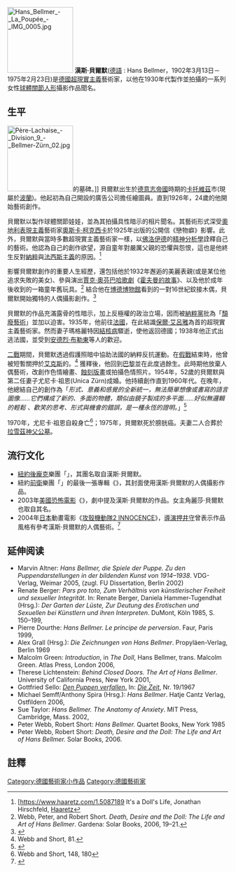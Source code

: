 [[File:Hans_Bellmer_-_La_Poupée_-_IMG_0005.jpg|150px]]
'''漢斯·貝爾默'''([[德語|德語]] : Hans Bellmer，1902年3月13日－1975年2月23日)是[[德國|德國]][[超現實主義|超現實主義]]藝術家，以他在1930年代製作並拍攝的一系列女性[[球體關節人形|球體關節人形]]攝影作品聞名。

==生平==
[[File:Père-Lachaise_-_Division_9_-_Bellmer-Zürn_02.jpg|150px]]的墓碑。]]
貝爾默出生於[[德意志帝國|德意志帝國]]時期的[[卡托維茲|卡托維茲]]市(現屬於[[波蘭|波蘭]])。他起初為自己開設的廣告公司擔任繪圖員。直到1926年，24歲的他開始藝術創作。

貝爾默以製作球體關節娃娃，並為其拍攝具性暗示的相片聞名。其藝術形式深受[[奧地利|奧地利]][[表現主義|表現主義]]藝術家[[奧斯卡·柯克西卡|奧斯卡·柯克西卡]]於1925年出版的公開信《戀物癖》影響。此外，貝爾默與當時多數超現實主義藝術家一樣，以[[西格蒙德·佛洛伊德|佛洛伊德]]的[[精神分析學|精神分析學]]詮釋自己的藝術。他認為自己的創作欲望，源自童年對嚴厲父親的恐懼與怨恨，這也是他終生反對[[納粹|納粹]]與[[法西斯主義|法西斯主義]]的原因。<ref>[https://www.haaretz.com/1.5087189 {{Webarchive|url=https://web.archive.org/web/20180920083912/https://www.haaretz.com/1.5087189 |date=2018-09-20 }} It's a Doll's Life, Jonathan Hirschfeld, [[Haaretz|Haaretz]]</ref>

影響貝爾默創作的重要人生經歷，還包括他於1932年邂逅的美麗表親(或是某位他追求失敗的美女)、參與演出[[賈克·奧芬巴哈|賈克·奧芬巴哈]][[歌劇|歌劇]]《[[霍夫曼的故事|霍夫曼的故事]]》、以及他於成年後收到的一箱童年舊玩具。<ref>Webb, Peter, and Robert Short. ''Death, Desire and the Doll: The Life and Art of Hans Bellmer''. Gardena: Solar Books, 2006, 19–21.</ref> 
結合他在[[博德博物館|博德博物館]]看到的一對16世紀鉸接木偶，貝爾默開始獨特的人偶攝影創作。<ref>{{Cite web |url=http://www.artic.edu/reynolds/essays/taylor.php |title=Hans Bellmer in The Art Institute of Chicago: The Wandering Libido and the Hysterical Body |access-date=13 June 2005 |archive-url=https://web.archive.org/web/20050526090540/http://www.artic.edu/reynolds/essays/taylor.php |archive-date=26 May 2005 |url-status=live }}</ref>

貝爾默的作品充滿露骨的性暗示，加上反極權的政治立場，因而被[[納粹黨|納粹黨]]批為「[[頹廢藝術|頹廢藝術]]」並加以迫害。1935年，他前往[[法國|法國]]，在此結識[[保爾·艾呂雅|保爾·艾呂雅]]為首的超現實主義藝術家。然而妻子瑪格麗特因[[結核病|結核病]]驟逝，使他返回德國；1938年他正式出逃法國，並受到[[安德烈·布勒東|安德烈·布勒東]]等人的歡迎。

[[二戰|二戰]]期間，貝爾默透過假護照暗中協助法國的納粹反抗運動。在[[假戰|假戰]]結束時，他曾被短暫關押於[[普羅旺斯地區艾克斯|艾克斯]]的{{le|米勒集中營|Camp_des_Milles}}。<ref>Webb and Short, 81.</ref>
獲釋後，他回到[[巴黎|巴黎]]並在此度過餘生。此時期他放棄人偶藝術，改創作色情繪畫、[[蝕刻版畫|蝕刻版畫]]或拍攝色情照片。1954年，52歲的貝爾默與第二任妻子尤尼卡·祖恩(Unica Zürn)成婚。他持續創作直到1960年代。在晚年，他總結自己的創作為「''形式、意義和感覺的全新統一，無法簡單想像或書寫的語言圖像……它們構成了新的、多面的物體，類似由鏡子製成的多平面……好似無邏輯的輕鬆 、歡笑的思考、形式與機會的錯誤，是一種永恆的證明。''」<ref>{{cite journal|last=Oisteanu|first=Valery|title=Bound: Hans Bellmer and Unica Zurn|journal=The Brooklyn Rail|date=May 2012|url=http://brooklynrail.org/2012/05/artseen/bound-hans-bellmer-and-unica-zrn|access-date=18 December 2012|archive-url=https://web.archive.org/web/20130314135735/http://www.brooklynrail.org/2012/05/artseen/bound-hans-bellmer-and-unica-zrn|archive-date=14 March 2013|url-status=live}}</ref>

1970年，尤尼卡·祖恩自殺身亡<ref>Webb and Short, 148, 180</ref>；1975年，貝爾默死於膀胱癌。夫妻二人合葬於[[拉雪茲神父公墓|拉雪茲神父公墓]]。

==流行文化==
*[[紐約|紐約]][[後龐克|後龐克]]樂團「{{le|貝爾默娃娃|Bellmer_Dolls}}」，其團名取自漢斯·貝爾默。
*紐約[[前衛|前衛]]樂團「{{le|裸體城市|Naked_City_(band)}}」的最後一張專輯《{{le|苦艾酒（裸體城市）|Absinthe_(Naked_City_album)}}》，其封面使用漢斯·貝爾默的人偶攝影作品。
*2003年[[美國|美國]][[恐怖電影|恐怖電影]]《{{le|愛情對象|Love_Object}}》，劇中提及漢斯·貝爾默的作品。女主角麗莎·貝爾默也取自其名。
*2004年[[日本|日本]]動畫電影《[[攻殼機動隊2_INNOCENCE|攻殼機動隊2 INNOCENCE]]》，[[導演|導演]][[押井守|押井守]]曾表示作品風格有參考漢斯·貝爾默的人偶藝術。<ref>{{cite web|title=Ghost in the Shell 2:Innocence – The Inspiration|url=http://anime.about.com/library/weekly/bl_inspiration.htm|publisher=DreamWorks and Go Fish Pictures|access-date=21 August 2011|archive-url=https://web.archive.org/web/20110717033022/http://anime.about.com/library/weekly/bl_inspiration.htm|archive-date=17 July 2011|url-status=live}}</ref>

==延伸阅读==
* Marvin Altner: ''Hans Bellmer, die Spiele der Puppe. Zu den Puppendarstellungen in der bildenden Kunst von 1914–1938''. VDG-Verlag, Weimar 2005, {{ISBN|3-89739-467-7}} (zugl. FU Dissertation, Berlin 2002)
* Renate Berger: ''Pars pro toto, Zum Verhältnis von künstlerischer Freiheit und sexueller Integrität''. In: Renate Berger, Daniela Hammer-Tugendhat (Hrsg.): ''Der Garten der Lüste, Zur Deutung des Erotischen und Sexuellen bei Künstlern und ihren Interpreten''. DuMont, Köln 1985, S. 150–199, {{ISBN|3-7701-1627-5}}
* Pierre Dourthe: ''Hans Bellmer. Le principe de perversion''. Faur, Paris 1999, {{ISBN|2-909882-32-2}}
* Alex Grall (Hrsg.): ''Die Zeichnungen von Hans Bellmer''. Propyläen-Verlag, Berlin 1969
* Malcolm Green: ''Introduction'', in ''The Doll'', Hans Bellmer, trans. Malcolm Green. Atlas Press, London 2006, {{ISBN|1-900565-14-5}}
* Therese Lichtenstein: ''Behind Closed Doors. The Art of Hans Bellmer''. University of California Press, New York 2001, {{ISBN|0-520-20984-2}}
* Gottfried Sello: [http://www.zeit.de/1967/19/den-puppen-verfallen/komplettansicht ''Den Puppen verfallen''.] {{Wayback|url=http://www.zeit.de/1967/19/den-puppen-verfallen/komplettansicht |date=20211101024252 }} In: ''[[Die_Zeit|Die Zeit]]'', Nr. 19/1967
* Michael Semff/Anthony Spira (Hrsg.): ''Hans Bellmer''. Hatje Cantz Verlag, Ostfildern 2006, {{ISBN|978-3-7757-1793-9}}
* Sue Taylor: ''Hans Bellmer. The Anatomy of Anxiety''. MIT Press, Cambridge, Mass. 2002, {{ISBN|0-262-20130-5}}
* Peter Webb, Robert Short: ''Hans Bellmer.'' Quartet Books, New York 1985
* Peter Webb, Robert Short: ''Death, Desire and the Doll: The Life and Art of Hans Bellmer.'' Solar Books, 2006.

==註釋==
{{Authority control}}
[[Category:德國藝術家小作品|Category:德國藝術家小作品]]
[[Category:德國藝術家|Category:德國藝術家]]